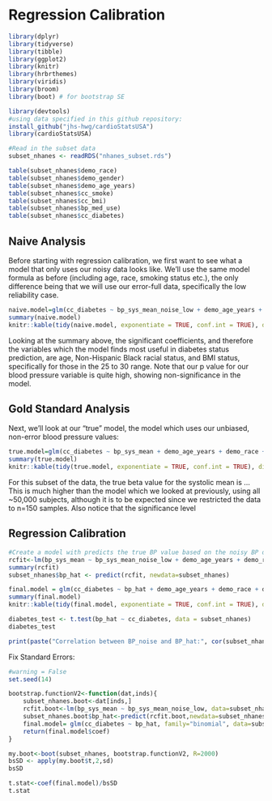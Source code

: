 # Regression Calibration

```r
library(dplyr)
library(tidyverse)
library(tibble)
library(ggplot2)
library(knitr)
library(hrbrthemes)
library(viridis)
library(broom)
library(boot) # for bootstrap SE

library(devtools)
#using data specified in this github repository:
install_github("jhs-hwg/cardioStatsUSA")
library(cardioStatsUSA)
```

```r
#Read in the subset data
subset_nhanes <- readRDS("nhanes_subset.rds")

table(subset_nhanes$demo_race)
table(subset_nhanes$demo_gender)
table(subset_nhanes$demo_age_years)
table(subset_nhanes$cc_smoke)
table(subset_nhanes$cc_bmi)
table(subset_nhanes$bp_med_use)
table(subset_nhanes$cc_diabetes)

```

## Naive Analysis

Before starting with regression calibration, we first want to see what a model that only uses our noisy data looks like. We'll use the same model formula as before (including age, race, smoking status etc.), the only difference being that we will use our error-full data, specifically the low reliability case.

```r
naive.model=glm(cc_diabetes ~ bp_sys_mean_noise_low + demo_age_years + demo_race + demo_gender+ cc_bmi + bp_med_use, family="binomial", data=subset_nhanes)
summary(naive.model)
knitr::kable(tidy(naive.model, exponentiate = TRUE, conf.int = TRUE), digits = 3)
```

Looking at the summary above, the significant coefficients, and therefore the variables which the model finds most useful in diabetes status prediction, are age, Non-Hispanic Black racial status, and BMI status, specifically for those in the 25 to 30 range. Note that our p value for our blood pressure variable is quite high, showing non-significance in the model.

## Gold Standard Analysis

Next, we'll look at our "true" model, the model which uses our unbiased, non-error blood pressure values:

```r
true.model=glm(cc_diabetes ~ bp_sys_mean + demo_age_years + demo_race + demo_gender+ cc_bmi +  bp_med_use, family="binomial", data=subset_nhanes)
summary(true.model)
knitr::kable(tidy(true.model, exponentiate = TRUE, conf.int = TRUE), digits = 3)
```

For this subset of the data, the true beta value for the systolic mean is ... This is much higher than the model which we looked at previously, using all \~50,000 subjects, although it is to be expected since we restricted the data to n=150 samples. Also notice that the significance level

## Regression Calibration

```r
#Create a model with predicts the true BP value based on the noisy BP data
rcfit<-lm(bp_sys_mean ~ bp_sys_mean_noise_low + demo_age_years + demo_race + demo_gender+ cc_bmi + bp_med_use, data=subset_nhanes)
summary(rcfit)
subset_nhanes$bp_hat <- predict(rcfit, newdata=subset_nhanes) 

final.model = glm(cc_diabetes ~ bp_hat + demo_age_years + demo_race + demo_gender+ cc_bmi + cc_smoke + bp_med_use, family="binomial",data=subset_nhanes)
summary(final.model)
knitr::kable(tidy(final.model, exponentiate = TRUE, conf.int = TRUE), digits = 3)

```

```r
diabetes_test <- t.test(bp_hat ~ cc_diabetes, data = subset_nhanes)
diabetes_test
```

```r
print(paste("Correlation between BP_noise and BP_hat:", cor(subset_nhanes$bp_sys_mean_noise_low, subset_nhanes$bp_hat)))
```

Fix Standard Errors:

```r
#warning = False
set.seed(14)

bootstrap.functionV2<-function(dat,inds){
	subset_nhanes.boot<-dat[inds,]
	rcfit.boot<-lm(bp_sys_mean ~ bp_sys_mean_noise_low, data=subset_nhanes.boot)
	subset_nhanes.boot$bp_hat<-predict(rcfit.boot,newdata=subset_nhanes.boot)
	final.model= glm(cc_diabetes ~ bp_hat, family="binomial", data=subset_nhanes.boot)
	return(final.model$coef)
}

my.boot<-boot(subset_nhanes, bootstrap.functionV2, R=2000)
bsSD <- apply(my.boot$t,2,sd)
bsSD

t.stat<-coef(final.model)/bsSD
t.stat
```
